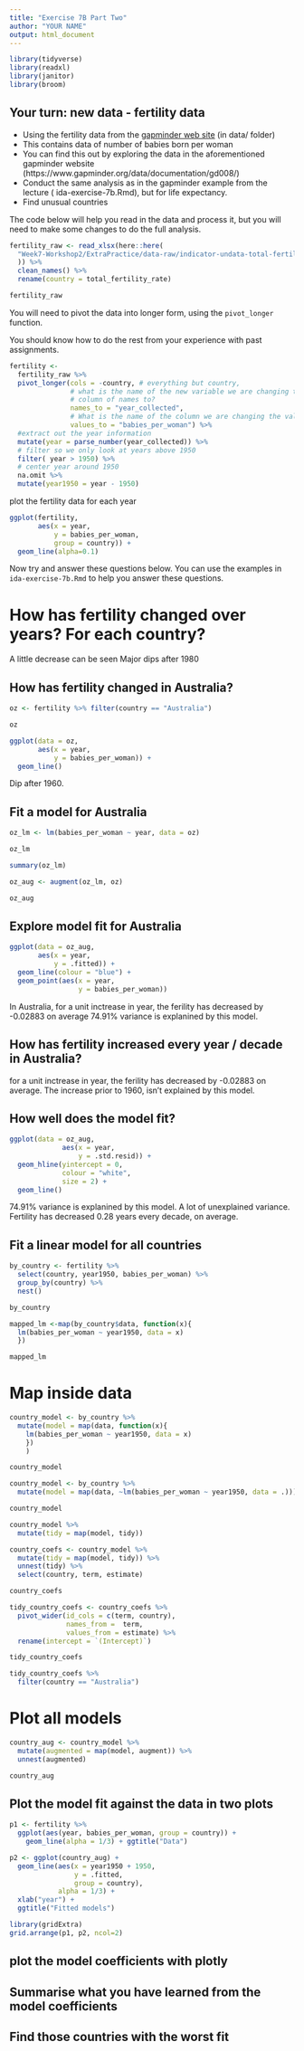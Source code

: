 ```yaml
---
title: "Exercise 7B Part Two"
author: "YOUR NAME"
output: html_document
---
```


```r
library(tidyverse)
library(readxl)
library(janitor)
library(broom)
```


## Your turn: new data - fertility data

- Using the fertility data from the [gapminder web site](https://www.gapminder.org/data/) (in data/ folder)
- This contains data of number of babies born per woman
- You can find this out by exploring the data in the aforementioned gapminder website (https://www.gapminder.org/data/documentation/gd008/)
-  Conduct the same analysis as in the gapminder example from the lecture ( ida-exercise-7b.Rmd), but for life expectancy.
- Find unusual countries

The code below will help you read in the data and process it, but you will need to make some changes to do the full analysis.

```r
fertility_raw <- read_xlsx(here::here(
  "Week7-Workshop2/ExtraPractice/data-raw/indicator-undata-total-fertility.xlsx"
  )) %>%
  clean_names() %>%
  rename(country = total_fertility_rate)

fertility_raw
```

You will need to pivot the data into longer form, using the `pivot_longer` function. 

You should know how to do the rest from your experience with past assignments.

```r
fertility <-
  fertility_raw %>%
  pivot_longer(cols = -country, # everything but country,
               # what is the name of the new variable we are changing the
               # column of names to?
               names_to = "year_collected",
               # What is the name of the column we are changing the values to?
               values_to = "babies_per_woman") %>%
  #extract out the year information
  mutate(year = parse_number(year_collected)) %>%
  # filter so we only look at years above 1950
  filter( year > 1950) %>%
  # center year around 1950
  na.omit %>%
  mutate(year1950 = year - 1950)
```

plot the fertility data for each year

```r
ggplot(fertility, 
       aes(x = year, 
           y = babies_per_woman, 
           group = country)) +
  geom_line(alpha=0.1)
```

Now try and answer these questions below. You can use the examples in `ida-exercise-7b.Rmd` to help you answer these questions.

# How has fertility changed over years? For each country?
A little decrease can be seen
Major dips after 1980


## How has fertility changed in Australia?
```r

oz <- fertility %>% filter(country == "Australia")

oz

ggplot(data = oz, 
       aes(x = year, 
           y = babies_per_woman)) + 
  geom_line()

```
Dip after 1960.

## Fit a model for Australia
```r
oz_lm <- lm(babies_per_woman ~ year, data = oz)

oz_lm

summary(oz_lm)

oz_aug <- augment(oz_lm, oz)

oz_aug


```

## Explore model fit for Australia

```r
ggplot(data = oz_aug, 
       aes(x = year, 
           y = .fitted)) + 
  geom_line(colour = "blue") + 
  geom_point(aes(x = year,
                 y = babies_per_woman))
```
In Australia, for a unit inctrease in year, the ferility has decreased by -0.02883 on average
74.91% variance is explanined by this model.

## How has fertility increased every year / decade in Australia?
for a unit inctrease in year, the ferility has decreased by -0.02883 on average.
The increase prior to 1960, isn't explained by this model.

## How well does the model fit?
```r
ggplot(data = oz_aug, 
             aes(x = year, 
                 y = .std.resid)) + 
  geom_hline(yintercept = 0,
             colour = "white", 
             size = 2) +
  geom_line() 

```

74.91% variance is explanined by this model.
A lot of unexplained variance.
Fertility has decreased 0.28 years every decade, on average.

## Fit a linear model for all countries
```r
by_country <- fertility %>% 
  select(country, year1950, babies_per_woman) %>%
  group_by(country) %>% 
  nest()

by_country

mapped_lm <-map(by_country$data, function(x){
  lm(babies_per_woman ~ year1950, data = x) 
  })

mapped_lm
```

# Map inside data
```r
country_model <- by_country %>% 
  mutate(model = map(data, function(x){
    lm(babies_per_woman ~ year1950, data = x)
    })
    )

country_model
```
```r
country_model <- by_country %>% 
  mutate(model = map(data, ~lm(babies_per_woman ~ year1950, data = .)))

country_model
```

```r
country_model %>%
  mutate(tidy = map(model, tidy))
```

```r
country_coefs <- country_model %>%
  mutate(tidy = map(model, tidy)) %>%
  unnest(tidy) %>%
  select(country, term, estimate)

country_coefs
```

```r
tidy_country_coefs <- country_coefs %>%
  pivot_wider(id_cols = c(term, country), 
              names_from =  term,
              values_from = estimate) %>%
  rename(intercept = `(Intercept)`)

tidy_country_coefs
```
```r
tidy_country_coefs %>%
  filter(country == "Australia")
```
# Plot all models
```r
country_aug <- country_model %>% 
  mutate(augmented = map(model, augment)) %>%
  unnest(augmented)

country_aug
```
## Plot the model fit against the data in two plots
```r
p1 <- fertility %>% 
  ggplot(aes(year, babies_per_woman, group = country)) +
    geom_line(alpha = 1/3) + ggtitle("Data")

p2 <- ggplot(country_aug) + 
  geom_line(aes(x = year1950 + 1950, 
                y = .fitted, 
                group = country), 
            alpha = 1/3) +
  xlab("year") +
  ggtitle("Fitted models")
```

```r
library(gridExtra)
grid.arrange(p1, p2, ncol=2)
```

## plot the model coefficients with plotly

## Summarise what you have learned from the model coefficients

## Find those countries with the worst fit

